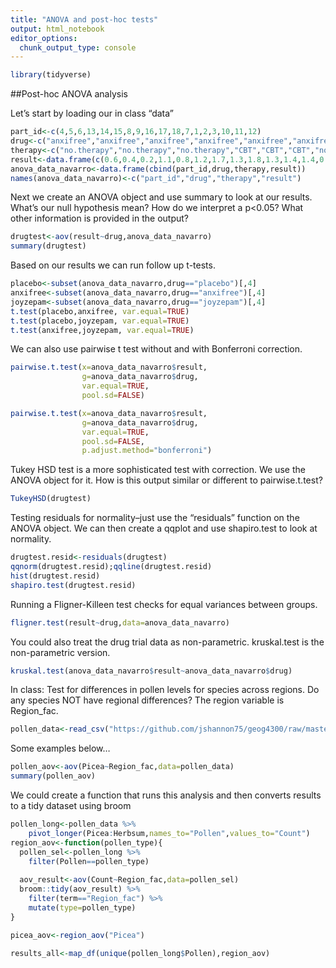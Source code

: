 ```yaml
---
title: "ANOVA and post-hoc tests"
output: html_notebook
editor_options: 
  chunk_output_type: console
---
```

```r
library(tidyverse)
```


##Post-hoc ANOVA analysis

Let's start by loading our in class "data"
```r
part_id<-c(4,5,6,13,14,15,8,9,16,17,18,7,1,2,3,10,11,12)
drug<-c("anxifree","anxifree","anxifree","anxifree","anxifree","anxifree","joyzepam","joyzepam","joyzepam","joyzepam","joyzepam","joyzepam","placebo","placebo","placebo","placebo","placebo","placebo")
therapy<-c("no.therapy","no.therapy","no.therapy","CBT","CBT","CBT","no.therapy","no.therapy","CBT","CBT","CBT","no.therapy","no.therapy","no.therapy","no.therapy","CBT","CBT","CBT")
result<-data.frame(c(0.6,0.4,0.2,1.1,0.8,1.2,1.7,1.3,1.8,1.3,1.4,1.4,0.5,0.3,0.1,0.6,0.9,0.3))
anova_data_navarro<-data.frame(cbind(part_id,drug,therapy,result))
names(anova_data_navarro)<-c("part_id","drug","therapy","result")
```

Next we create an ANOVA object and use summary to look at our results. What's our null hypothesis mean? How do we interpret a p<0.05? What other information is provided in the output?
```r
drugtest<-aov(result~drug,anova_data_navarro)
summary(drugtest)
```

Based on our results we can run follow up t-tests.
```r
placebo<-subset(anova_data_navarro,drug=="placebo")[,4]
anxifree<-subset(anova_data_navarro,drug=="anxifree")[,4]
joyzepam<-subset(anova_data_navarro,drug=="joyzepam")[,4]
t.test(placebo,anxifree, var.equal=TRUE)
t.test(placebo,joyzepam, var.equal=TRUE)
t.test(anxifree,joyzepam, var.equal=TRUE)
```

We can also use pairwise t test without and with Bonferroni correction.
```r
pairwise.t.test(x=anova_data_navarro$result, 
                g=anova_data_navarro$drug,
                var.equal=TRUE,
                pool.sd=FALSE) 

pairwise.t.test(x=anova_data_navarro$result, 
                g=anova_data_navarro$drug,
                var.equal=TRUE,
                pool.sd=FALSE,
                p.adjust.method="bonferroni")
```


Tukey HSD test is a more sophisticated test with correction. We use the ANOVA object for it. How is this output similar or different to pairwise.t.test?
```r
TukeyHSD(drugtest)
```

Testing residuals for normality--just use the "residuals" function on the ANOVA object. We can then create a qqplot and use shapiro.test to look at normality.
```r
drugtest.resid<-residuals(drugtest)
qqnorm(drugtest.resid);qqline(drugtest.resid)
hist(drugtest.resid)
shapiro.test(drugtest.resid)
```

Running a Fligner-Killeen test checks for equal variances between groups.
```r
fligner.test(result~drug,data=anova_data_navarro)
```

You could also treat the drug trial data as non-parametric. kruskal.test is the non-parametric version.
```r
kruskal.test(anova_data_navarro$result~anova_data_navarro$drug)
```

In class: Test for differences in pollen levels for species across regions. Do any species NOT have regional differences? The region variable is Region_fac.
```r
pollen_data<-read_csv("https://github.com/jshannon75/geog4300/raw/master/data/Midwest_Pollen_Data.csv")
```

Some examples below...





















```r
pollen_aov<-aov(Picea~Region_fac,data=pollen_data)
summary(pollen_aov)
```

We could create a function that runs this analysis and then converts results to a tidy dataset using broom

```r
pollen_long<-pollen_data %>%
    pivot_longer(Picea:Herbsum,names_to="Pollen",values_to="Count")
region_aov<-function(pollen_type){
  pollen_sel<-pollen_long %>%
    filter(Pollen==pollen_type)
  
  aov_result<-aov(Count~Region_fac,data=pollen_sel)
  broom::tidy(aov_result) %>% 
    filter(term=="Region_fac") %>%
    mutate(type=pollen_type)
}

picea_aov<-region_aov("Picea")

results_all<-map_df(unique(pollen_long$Pollen),region_aov)
```





